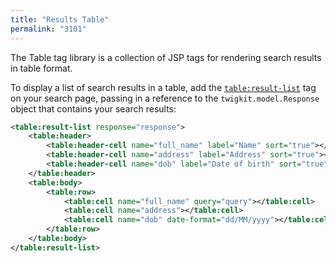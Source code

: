 ```yaml
---
title: "Results Table"
permalink: "3101"
---
```


The Table tag library is a collection of JSP tags for rendering search results in table format.

To display a list of search results in a table, add the [`table:result-list`](/fusion/5.9/1153/table-result-list) tag on your search page, passing in a reference to the `twigkit.model.Response` object that contains your search results:

```xml
<table:result-list response="response">
    <table:header>
        <table:header-cell name="full_name" label="Name" sort="true"></table:cell>
        <table:header-cell name="address" label="Address" sort="true"></table:cell>
        <table:header-cell name="dob" label="Date of birth" sort="true"></table:cell>
    </table:header>
    <table:body>
        <table:row>
            <table:cell name="full_name" query="query"></table:cell>
            <table:cell name="address"></table:cell>
            <table:cell name="dob" date-format="dd/MM/yyyy"></table:cell>
        </table:row>
    </table:body>
</table:result-list>
```